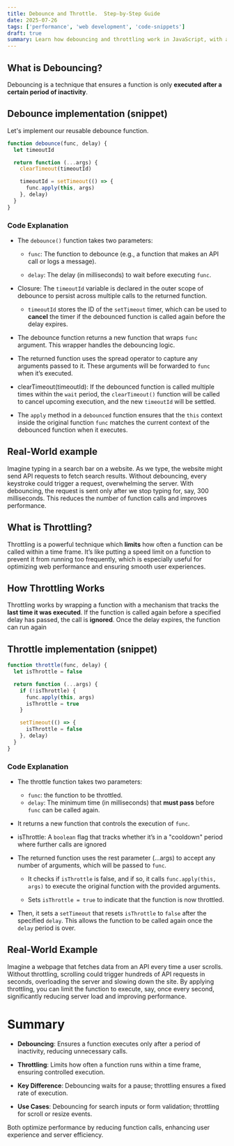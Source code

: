 ```yaml
---
title: Debounce and Throttle.  Step-by-Step Guide
date: 2025-07-26
tags: ['performance', 'web development', 'code-snippets']
draft: true
summary: Learn how debouncing and throttling work in JavaScript, with a detailed implementation and line-by-line explanation.
---
```


## What is Debouncing?

Debouncing is a technique that ensures a function is only **executed after a certain period of inactivity**.

## Debounce implementation (snippet)

Let's implement our reusable debounce function.

```js
function debounce(func, delay) {
  let timeoutId

  return function (...args) {
    clearTimeout(timeoutId)

    timeoutId = setTimeout(() => {
      func.apply(this, args)
    }, delay)
  }
}
```

### Code Explanation

- The `debounce()` function takes two parameters:

  - `func`: The function to debounce (e.g., a function that makes an API call or logs a message).

  - `delay`: The delay (in milliseconds) to wait before executing `func`.

- Closure: The `timeoutId` variable is declared in the outer scope of debounce to persist across multiple calls to the returned function.

  - `timeoutId` stores the ID of the `setTimeout` timer, which can be used to **cancel** the timer if the debounced function is called again before the delay expires.

- The debounce function returns a new function that wraps `func` argument. This wrapper handles the debouncing logic.

- The returned function uses the spread operator to capture any arguments passed to it. These arguments will be forwarded to `func` when it’s executed.

- clearTimeout(timeoutId): If the debounced function is called multiple times within the `wait` period, the `clearTimeout()` function will be called to cancel upcoming execution, and the new `timeoutId` will be settled.

- The `apply` method in a `debounced` function ensures that the `this` context inside the original function `func` matches the current context of the debounced function when it executes.

## Real-World example

Imagine typing in a search bar on a website. As we type, the website might send API requests to fetch search results. Without debouncing, every keystroke could trigger a request, overwhelming the server. With debouncing, the request is sent only after we stop typing for, say, 300 milliseconds. This reduces the number of function calls and improves performance.

<div className="h-[1px] w-full bg-neutral-300 dark:bg-neutral-700"></div>

## What is Throttling?

Throttling is a powerful technique which **limits** how often a function can be called within a time frame. It’s like putting a speed limit on a function to prevent it from running too frequently, which is especially useful for optimizing web performance and ensuring smooth user experiences.

## How Throttling Works

Throttling works by wrapping a function with a mechanism that tracks the **last time it was executed**. If the function is called again before a specified delay has passed, the call is **ignored**. Once the delay expires, the function can run again

## Throttle implementation (snippet)

```js
function throttle(func, delay) {
  let isThrottle = false

  return function (...args) {
    if (!isThrottle) {
      func.apply(this, args)
      isThrottle = true
    }

    setTimeout(() => {
      isThrottle = false
    }, delay)
  }
}
```

### Code Explanation

- The throttle function takes two parameters:
  - `func`: the function to be throttled.
  - `delay`: The minimum time (in milliseconds) that **must pass** before `func` can be called again.
- It returns a new function that controls the execution of `func`.

- isThrottle: A `boolean` flag that tracks whether it’s in a "cooldown" period where further calls are ignored

- The returned function uses the rest parameter (...args) to accept any number of arguments, which will be passed to `func`.

  - It checks if `isThrottle` is false, and if so, it calls `func.apply(this, args)` to execute the original function with the provided arguments.

  - Sets `isThrottle = true` to indicate that the function is now throttled.

- Then, it sets a `setTimeout` that resets `isThrottle` to `false` after the specified `delay`. This allows the function to be called again once the `delay` period is over.

## Real-World Example

Imagine a webpage that fetches data from an API every time a user scrolls. Without throttling, scrolling could trigger hundreds of API requests in seconds, overloading the server and slowing down the site. By applying throttling, you can limit the function to execute, say, once every second, significantly reducing server load and improving performance.

# Summary

- **Debouncing**: Ensures a function executes only after a period of inactivity, reducing unnecessary calls.

- **Throttling**: Limits how often a function runs within a time frame, ensuring controlled execution.

- **Key Difference**: Debouncing waits for a pause; throttling ensures a fixed rate of execution.

- **Use Cases**: Debouncing for search inputs or form validation; throttling for scroll or resize events.

Both optimize performance by reducing function calls, enhancing user experience and server efficiency.
